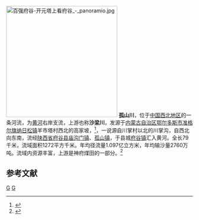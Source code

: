 [[File:百强府谷-开元塔上看府谷_-_panoramio.jpg|300px]]
'''孤山川'''，位于[[中国西北地区|中国西北地区]]的一条河流，为[[黄河|黄河]]右岸支流，上游也称'''沙梁川'''，发源于[[内蒙古自治区|内蒙古自治区]][[鄂尔多斯市|鄂尔多斯市]][[准格尔旗|准格尔旗]][[纳日松镇|纳日松镇]]羊市塔村西北的高家坡，<ref>{{cite web |title=关于孤山川河道管理和保护范围的公告 |url=http://www.fg.gov.cn/info/1015/32378.htm |website=府谷县人民政府 |accessdate=2021-02-26}}</ref>，一说源自川掌村以北的川掌沟，自西北向东南，流经[[陕西省|陕西省]][[府谷县|府谷县]][[庙沟门镇|庙沟门镇]]、[[孤山镇_(府谷县)|孤山镇]]，于县城[[府谷镇|府谷镇]]汇入黄河。全长79千米，流域面积1272平方千米。年均径流量1.097亿立方米，年均输沙量2760万吨。流域内资源丰富，上游是神府煤田的一部分。<ref name="中国河湖大典">{{cite book zh |author=《[[中国河湖大典|中国河湖大典]]》编纂委员会 |title=《中国河湖大典·黄河卷》 |format=M |edition=1 |location=北京 |publisher=中国水利水电出版社 |date=2014年4月 |pages=123页 |id= ISBN 978-7-5170-1937-4}}</ref>

==参考文献==
{{reflist}}

{{China-river-stub}}
[[Category:内蒙古河流|G]]
[[Category:陕西河流|G]]